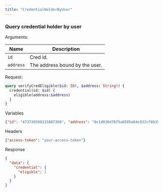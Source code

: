 ```yaml
---
title: "CredentialHolderByUser"
---
```


### Query credential holder by user

Arguments:

| Name     | Description       |
|----------|-------------------|
| `id`     | Cred id.          |
| `address`  | The address bound by the user.     |

Request:
```graphql
query verifyCredEligible($id: ID!, $address: String!) {
  credential(id: $id) {
    eligible(address:$address)
  }
}
```

Variables

```json
{"id": "473720589215887360", "address": "0x1d030d76f5a6505a64c032cf6b350c379d52ae60"}
```

Headers

```json
{"access-token": "your-access-token"}
```

Response

```json
{
  "data": {
    "credential": {
      "eligible": 1
    }
  }
}
```